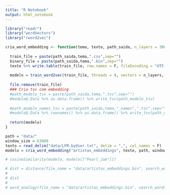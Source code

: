 ```yaml
---
title: "R Notebook"
output: html_notebook
---
```


```r
library("readr")
library("wordVectors")
library("rword2vec")

```

```r
cria_word_embedding <- function(tema, texto, path_saida, n_layers = 300, window_size){
  
  train_file = paste(path_saida,tema,".csv",sep="")
  binary_file = paste(path_saida,tema,".bin",sep="")
  texto %>% write.table(train_file, row.names = F, fileEncoding = "UTF-8", quote = F, col.names = F, sep = " ")
  
  modelo = train_word2vec(train_file, threads = 8, vectors = n_layers, window = window_size) # Maximal 63489
  
  file.remove(train_file)
  ### Cria tsv com embedding
  #path_modelo_tsv = paste(path_saida,tema,".tsv",sep="")
  #modelo@.Data %>% as.data.frame() %>% write_tsv(path_modelo_tsv)
  
  #path_modelo_names_tsv = paste(path_saida,tema,"_names",".tsv",sep="")
  #modelo@.Data %>% rownames() %>% as.data.frame() %>% write_tsv(path_modelo_names_tsv)
  
  return(modelo)
}
```

```r
path = "data/"
window_size = 63489
texto = read_delim("data/LFM.byUser.txt", delim = ",", col_names = F)
modelo = cria_word_embedding("artistas_embeddings", texto, path, window_size)
```

```r
# cosineSimilarity(modelo, modelo[["Pearl_Jam"]])

# dist = distance(file_name = "data/artistas_embeddings.bin", search_word = "Zeca_Pagodinho",num = 20)
# 
# dist
# 
# word_analogy(file_name = "data/artistas_embeddings.bin", search_words = "Pink_Floyd The_Beatles Mercedes_Sosa", num = 20)

```

